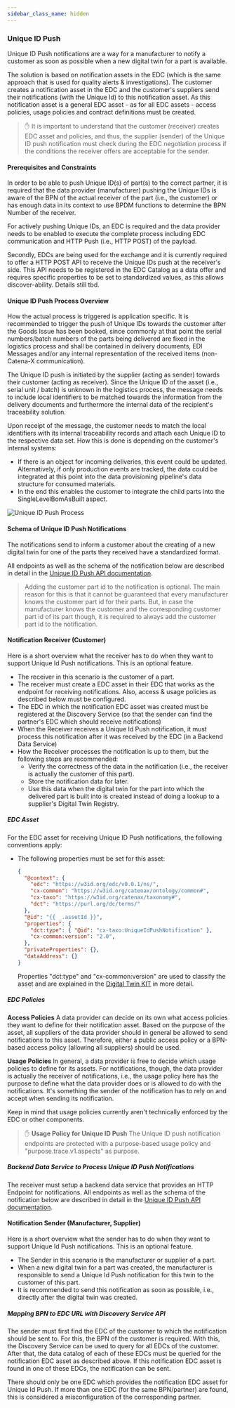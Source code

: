```yaml
---
sidebar_class_name: hidden
---
```


<!--
This work is licensed under the CC-BY-4.0 (https://creativecommons.org/licenses/by/4.0/legalcode).

- SPDX-License-Identifier: CC-BY-4.0
- SPDX-FileCopyrightText: 2023 - 2024 BASF SE
- SPDX-FileCopyrightText: 2023 - 2024 Bayerische Motoren Werke Aktiengesellschaft (BMW AG)
- SPDX-FileCopyrightText: 2023 - 2024 Fraunhofer-Gesellschaft zur Foerderung der angewandten Forschung e.V. (represented by Fraunhofer ISST & Fraunhofer IML)
- SPDX-FileCopyrightText: 2023 - 2024 German Edge Cloud GmbH & Co. KG
- SPDX-FileCopyrightText: 2023 - 2024 Mercedes Benz AG
- SPDX-FileCopyrightText: 2023 - 2024 Robert Bosch Manufacturing Solutions GmbH
- SPDX-FileCopyrightText: 2023 - 2024 SAP SE
- SPDX-FileCopyrightText: 2023 - 2024 Siemens AG
- SPDX-FileCopyrightText: 2023 - 2024 T-Systems International GmbH
- SPDX-FileCopyrightText: 2023 - 2024 ZF Friedrichshafen AG
- SPDX-FileCopyrightText: 2023 - 2024 Contributors to the Eclipse Foundation
- Source URL: https://github.com/eclipse-tractusx/eclipse-tractusx.github.io/tree/main/docs-kits/kits/Industry%20Core%20Kit (latest version)
-->

### Unique ID Push

Unique ID Push notifications are a way for a manufacturer to notify a customer as soon as possible when a new digital twin for a part is available.

The solution is based on notification assets in the EDC (which is the same approach that is used for quality alerts & investigations). The customer creates a notification asset in the EDC and the customer's suppliers send their notifications (with the Unique Id) to this notification asset. As this notification asset is a general EDC asset - as for all EDC assets - access policies, usage policies and contract definitions must be created.

> :raised_hand: It is important to understand that the customer (receiver) creates EDC asset and policies, and thus, the supplier (sender) of the Unique ID push notification must check during the EDC negotiation process if the conditions the receiver offers are acceptable for the sender.

#### Prerequisites and Constraints

In order to be able to push Unique ID(s) of part(s) to the correct partner, it is required that the data provider (manufacturer) pushing the Unique IDs is aware of the BPN of the actual receiver of the part (i.e., the customer) or has enough data in its context to use BPDM functions to determine the BPN Number of the receiver.

For actively pushing Unique IDs, an EDC is required and the data provider needs to be enabled to execute the complete process including EDC communication and HTTP Push (i.e., HTTP POST) of the payload.

Secondly, EDCs are being used for the exchange and it is currently required to offer a HTTP POST API to receive the Unique IDs push at the receiver's side. This API needs to be registered in the EDC Catalog as a data offer and requires specific properties to be set to standardized values, as this allows discover-ability. Details still tbd.

#### Unique ID Push Process Overview

How the actual process is triggered is application specific. It is recommended to trigger the push of Unique IDs towards the customer after the Goods Issue has been booked, since commonly at that point the serial numbers/batch numbers of the parts being delivered are fixed in the logistics process and shall be contained in delivery documents, EDI Messages and/or any internal representation of the received items (non-Catena-X communication).

The Unique ID push is initiated by the supplier (acting as sender) towards their customer (acting as receiver). Since the Unique ID of the asset (i.e., serial unit / batch) is unknown in the logistics process, the message needs to include local identifiers to be matched towards the information from the delivery documents and furthermore the internal data of the recipient's traceability solution.

Upon receipt of the message, the customer needs to match the local identifiers with its internal traceability records and attach each Unique ID to the respective data set. How this is done is depending on the customer's internal systems:

- If there is an object for incoming deliveries, this event could be updated.
  Alternatively, if only production events are tracked, the data could be integrated at this point into the data provisioning pipeline's data structure for consumed materials.
- In the end this enables the customer to integrate the child parts into the SingleLevelBomAsBuilt aspect.

![Unique ID Push Process](../assets/unique_id_push_process.png)

<!--
The following PlantUML code is used to generate the image shown:

@startuml
autonumber

box "Supplier Landscape" #Lightblue
participant "Data Provisioning Supplier" as TraceSup order 1
participant "EDC Supplier" as EDCSup order 2
end box

box "Catena-X Services" #grey
participant "EDC Discovery Service" as EDCDisc order 3
participant "BPDM API" as BPM order 4
end box

box "Customer Landscape" #lightyellow
participant "EDC Customer" as EDCCust order 5
participant "Data Provisioning Customer" as TraceCust order 6
end box

group optional [if BPN of Customer is not directly known]
TraceSup -> BPM: Request Customer BPN number
BPM -> TraceSup: BPN number
end

group optional [if EDC Adress is not directly known or buffered]
TraceSup -> EDCDisc: Request EDC Endpoint for BPN of customer
EDCDisc -> TraceSup: Return EDC Adress
end

TraceSup -> EDCSup: Trigger Unique ID Push to customer EDC

group contract negotiation
EDCSup -> EDCCust: Request Contract for Unique ID Push receiption endpoint
EDCCust -> EDCSup: Return Access Token and Dataplane Endpoint
end

EDCSup -> EDCCust: Send Unique ID Push notification and Token
EDCCust -> TraceCust: Forward Unique ID
TraceCust -> TraceCust: link UUID to Traceability events/material

@enduml
-->

#### Schema of Unique ID Push Notifications

The notifications send to inform a customer about the creating of a new digital twin for one of the parts they received have a standardized format.

All endpoints as well as the schema of the notification below are described in detail in the [Unique ID Push API documentation](Unique%20ID%20Push%20API/unique-id-push-notification-api).

> Adding the customer part id to the notification is optional. The main reason for this is that it cannot be guaranteed that every manufacturer knows the customer part id for their parts. But, in case the manufacturer knows the customer and the corresponding customer part id of its part though, it is required to always add the customer part id to the notification.

#### Notification Receiver (Customer)

Here is a short overview what the receiver has to do when they want to support Unique Id Push notifications. This is an optional feature.

- The receiver in this scenario is the customer of a part.
- The receiver must create a EDC asset in their EDC that works as the endpoint for receiving notifications. Also, access & usage policies as described below must be configured.
- The EDC in which the notification EDC asset was created must be registered at the Discovery Service (so that the sender can find the partner's EDC which should receive notifications)
- When the Receiver receives a Unique Id Push notification, it must process this notification after it was received by the EDC (in a Backend Data Service)
- How the Receiver processes the notification is up to them, but the following steps are recommended:
  - Verify the correctness of the data in the notification (i.e., the receiver is actually the customer of this part).
  - Store the notification data for later.
  - Use this data when the digital twin for the part into which the delivered part is built into is created instead of doing a lookup to a supplier's Digital Twin Registry.

##### EDC Asset

For the EDC asset for receiving Unique ID Push notifications, the following conventions apply: 

- The following properties must be set for this asset:
  ```json
  {
    "@context": {
      "edc": "https://w3id.org/edc/v0.0.1/ns/",
      "cx-common": "https://w3id.org/catenax/ontology/common#",
      "cx-taxo": "https://w3id.org/catenax/taxonomy#",
      "dct": "https://purl.org/dc/terms/"
    },
    "@id": "{{ _.assetId }}",
    "properties": {
      "dct:type": { "@id": "cx-taxo:UniqueIdPushNotification" },
      "cx-common:version": "2.0",
    },
    "privateProperties": {},
    "dataAddress": {}
  }
  ```

  Properties "dct:type" and "cx-common:version" are used to classify the asset and are explained in the [Digital Twin KIT](https://eclipse-tractusx.github.io/docs-kits/kits/Digital%20Twin%20Kit/Software%20Development%20View/Specification%20Digital%20Twin%20KIT#registration-at-edc) in more detail.

##### EDC Policies

**Access Policies**
A data provider can decide on its own what access policies they want to define for their notification asset. Based on the purpose of the asset, all suppliers of the data provider should in general be allowed to send notifications to this asset. Therefore, either a public access policy or a BPN-based access policy (allowing all suppliers) should be used.

**Usage Policies**
In general, a data provider is free to decide which usage policies to define for its assets. For notifications, though, the data provider is actually the receiver of notifications, i.e., the usage policy here has the purpose to define what the data provider does or is allowed to do with the notifications. It's something the sender of the notification has to rely on and accept when sending its notification.

Keep in mind that usage policies currently aren't technically enforced by the EDC or other components.

> :raised_hand: **Usage Policy for Unique ID Push**
> The Unique ID push notification endpoints are protected with a purpose-based usage policy and "purpose.trace.v1.aspects" as purpose.

##### Backend Data Service to Process Unique ID Push Notifications

The receiver must setup a backend data service that provides an HTTP Endpoint for notifications. All endpoints as well as the schema of the notification below are described in detail in the [Unique ID Push API documentation](Unique%20ID%20Push%20API/unique-id-push-notification-api).

#### Notification Sender (Manufacturer, Supplier)

Here is a short overview what the sender has to do when they want to support Unique Id Push notifications. This is an optional feature.

- The Sender in this scenario is the manufacturer or supplier of a part.
- When a new digital twin for a part was created, the manufacturer is responsible to send a Unique Id Push notification for this twin to the customer of this part.
- It is recommended to send this notification as soon as possible, i.e., directly after the digital twin was created.

##### Mapping BPN to EDC URL with Discovery Service API

The sender must first find the EDC of the customer to which the notification should be sent to. For this, the BPN of the customer is required. With this, the Discovery Service can be used to query for all EDCs of the customer. After that, the data catalog of each of these EDCs must be queried for the notification EDC asset as described above. If this notification EDC asset is found in one of these EDCs, the notification can be sent.

There should only be one EDC which provides the notification EDC asset for Unique Id Push. If more than one EDC (for the same BPN/partner) are found, this is considered a misconfiguration of the corresponding partner.
